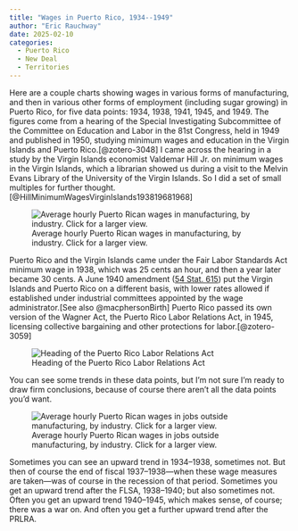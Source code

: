 ```yaml
---
title: "Wages in Puerto Rico, 1934--1949"
author: "Eric Rauchway"
date: 2025-02-10
categories:
  - Puerto Rico
  - New Deal
  - Territories
---
```


Here are a couple charts showing wages in various forms of manufacturing, and then in various other forms of employment (including sugar growing) in Puerto Rico, for five data points: 1934, 1938, 1941, 1945, and 1949. The figures come from a hearing of the Special Investigating Subcommittee of the Committee on Education and Labor in the 81st Congress, held in 1949 and published in 1950, studying minimum wages and education in the Virgin Islands and Puerto Rico.[@zotero-3048] I came across the hearing in a study by the Virgin Islands economist Valdemar Hill Jr. on minimum wages in the Virgin Islands, which a librarian showed us during a visit to the Melvin Evans Library of the University of the Virgin Islands. So I did a set of small multiples for further thought.[@HillMinimumWagesVirginIslands193819681968]

![Average hourly Puerto Rican wages in manufacturing, by industry. Click for a larger view.](./pr_wages2c2.png){.lightbox}

Puerto Rico and the Virgin Islands came under the Fair Labor Standards Act minimum wage in 1938, which was 25 cents an hour, and then a year later became 30 cents. A June 1940 amendment ([54 Stat. 615](https://uscode.house.gov/statviewer.htm?volume=54&page=615#)) put the Virgin Islands and Puerto Rico on a different basis, with lower rates allowed if established under industrial committees appointed by the wage administrator.[See also @macphersonBirth] Puerto Rico passed its own version of the Wagner Act, the Puerto Rico Labor Relations Act, in 1945, licensing collective bargaining and other protections for labor.[@zotero-3059]

![Heading of the Puerto Rico Labor Relations Act](./prlra.png)

You can see some trends in these data points, but I'm not sure I'm ready to draw firm conclusions, because of course there aren't all the data points you'd want.

![Average hourly Puerto Rican wages in jobs outside manufacturing, by industry. Click for a larger view.](./pr_wages3c2.png){.lightbox}

Sometimes you can see an upward trend in 1934--1938, sometimes not. But then of course the end of fiscal 1937--1938---when these wage measures are taken---was of course in the recession of that period. Sometimes you get an upward trend after the FLSA, 1938--1940; but also sometimes not. Often you get an upward trend 1940--1945, which makes sense, of course; there was a war on. And often you get a further upward trend after the PRLRA. 